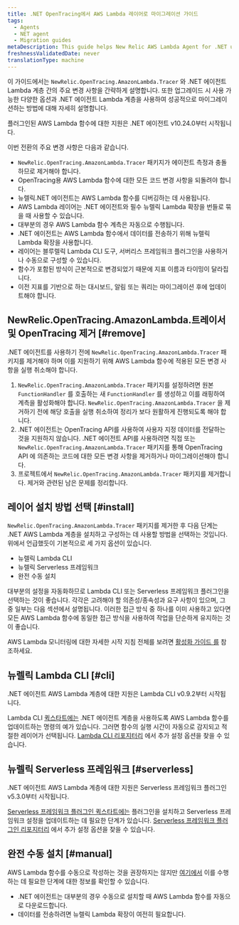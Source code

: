 ```yaml
---
title: .NET OpenTracing에서 AWS Lambda 레이어로 마이그레이션 가이드
tags:
  - Agents
  - NET agent
  - Migration guides
metaDescription: This guide helps New Relic AWS Lambda Agent for .NET users migrate from NewRelic.OpenTracing.AmazonLambda.Tracer to AWS Lambda layers
freshnessValidatedDate: never
translationType: machine
---
```


이 가이드에서는 `NewRelic.OpenTracing.AmazonLambda.Tracer` 와 .NET 에이전트 Lambda 계층 간의 주요 변경 사항을 간략하게 설명합니다. 또한 업그레이드 시 사용 가능한 다양한 옵션과 .NET 에이전트 Lambda 계층을 사용하여 성공적으로 마이그레이션하는 방법에 대해 자세히 설명합니다.

<Callout variant="important">
  플러그인된 AWS Lambda 함수에 대한 지원은 .NET 에이전트 v10.24.0부터 시작됩니다.
</Callout>

이번 전환의 주요 변경 사항은 다음과 같습니다.

* `NewRelic.OpenTracing.AmazonLambda.Tracer` 패키지가 에이전트 측정과 충돌하므로 제거해야 합니다.
* OpenTracing용 AWS Lambda 함수에 대한 모든 코드 변경 사항을 되돌려야 합니다.
* 뉴렐릭.NET 에이전트는 AWS Lambda 함수를 디버깅하는 데 사용됩니다.
* AWS Lambda 레이어는 .NET 에이전트와 필수 뉴렐릭 Lambda 확장을 번들로 묶을 때 사용할 수 있습니다.
* 대부분의 경우 AWS Lambda 함수 계측은 자동으로 수행됩니다.
* .NET 에이전트는 AWS Lambda 함수에서 데이터를 전송하기 위해 뉴렐릭 Lambda 확장을 사용합니다.
* 레이어는 블루렐릭 Lambda CLI 도구, 서버리스 프레임워크 플러그인을 사용하거나 수동으로 구성할 수 있습니다.
* 함수가 포함된 방식이 근본적으로 변경되었기 때문에 지표 이름과 타이밍이 달라집니다.
* 이전 지표를 기반으로 하는 대시보드, 알림 또는 쿼리는 마이그레이션 후에 업데이트해야 합니다.

## NewRelic.OpenTracing.AmazonLambda.트레이서 및 OpenTracing 제거 [#remove]

.NET 에이전트를 사용하기 전에 `NewRelic.OpenTracing.AmazonLambda.Tracer` 패키지를 제거해야 하며 이를 지원하기 위해 AWS Lambda 함수에 적용된 모든 변경 사항을 실행 취소해야 합니다.

1. `NewRelic.OpenTracing.AmazonLambda.Tracer` 패키지를 설정하려면 원본 `FunctionHandler` 를 호출하는 새 `FunctionHandler` 를 생성하고 이를 래핑하여 계측을 활성화해야 합니다. `NewRelic.OpenTracing.AmazonLambda.Tracer` 을 제거하기 전에 해당 호출을 실행 취소하여 정리가 보다 원활하게 진행되도록 해야 합니다.
2. .NET 에이전트는 OpenTracing API를 사용하여 사용자 지정 데이터를 전달하는 것을 지원하지 않습니다. .NET 에이전트 API를 사용하려면 직접 또는 `NewRelic.OpenTracing.AmazonLambda.Tracer` 패키지를 통해 OpenTracing API 에 의존하는 코드에 대한 모든 변경 사항을 제거하거나 마이그레이션해야 합니다.
3. 프로젝트에서 `NewRelic.OpenTracing.AmazonLambda.Tracer` 패키지를 제거합니다. 제거와 관련된 남은 문제를 정리합니다.

## 레이어 설치 방법 선택 [#install]

`NewRelic.OpenTracing.AmazonLambda.Tracer` 패키지를 제거한 후 다음 단계는 .NET AWS Lambda 계층을 설치하고 구성하는 데 사용할 방법을 선택하는 것입니다. 위에서 언급했듯이 기본적으로 세 가지 옵션이 있습니다.

* 뉴렐릭 Lambda CLI
* 뉴렐릭 Serverless 프레임워크
* 완전 수동 설치

대부분의 설정을 자동화하므로 Lambda CLI 또는 Serverless 프레임워크 플러그인을 선택하는 것이 좋습니다. 각각은 고려해야 할 의존성/종속성과 요구 사항이 있으며, 그 중 일부는 다음 섹션에서 설명됩니다. 이러한 접근 방식 중 하나를 이미 사용하고 있다면 모든 AWS Lambda 함수에 동일한 접근 방식을 사용하여 작업을 단순하게 유지하는 것이 좋습니다.

AWS Lambda 모니터링에 대한 자세한 시작 지침 전체를 보려면 [활성화 가이드 를](/docs/serverless-function-monitoring/aws-lambda-monitoring/enable-lambda-monitoring/enable-aws-lambda-monitoring/) 참조하세요.

## 뉴렐릭 Lambda CLI [#cli]

<Callout variant="important">
  .NET 에이전트 AWS Lambda 계층에 대한 지원은 Lambda CLI v0.9.2부터 시작됩니다.
</Callout>

Lambda CLI [퀵스타트에는](/docs/serverless-function-monitoring/aws-lambda-monitoring/enable-lambda-monitoring/instrument-your-own/) .NET 에이전트 계층을 사용하도록 AWS Lambda 함수를 업데이트하는 명령의 예가 있습니다. 그러면 함수의 실행 시간이 자동으로 감지되고 적절한 레이어가 선택됩니다. [Lambda CLI 리포지터리](https://github.com/newrelic/newrelic-lambda-cli?tab=readme-ov-file#recommendations) 에서 추가 설정 옵션을 찾을 수 있습니다.

## 뉴렐릭 Serverless 프레임워크 [#serverless]

<Callout variant="important">
  .NET 에이전트 AWS Lambda 계층에 대한 지원은 Serverless 프레임워크 플러그인 v5.3.0부터 시작됩니다.
</Callout>

[Serverless 프레임워크 플러그인 퀵스타트에는](/docs/serverless-function-monitoring/aws-lambda-monitoring/enable-lambda-monitoring/instrument-your-own/) 플러그인을 설치하고 Serverless 프레임워크 설정을 업데이트하는 데 필요한 단계가 있습니다. [Serverless 프레임워크 플러그인 리포지터리](https://github.com/newrelic/serverless-newrelic-lambda-layers) 에서 추가 설정 옵션을 찾을 수 있습니다.

## 완전 수동 설치 [#manual]

AWS Lambda 함수를 수동으로 작성하는 것을 권장하지는 않지만 [여기에서](/docs/serverless-function-monitoring/aws-lambda-monitoring/enable-lambda-monitoring/instrument-your-own/#console) 이를 수행하는 데 필요한 단계에 대한 정보를 확인할 수 있습니다.

* .NET 에이전트는 대부분의 경우 수동으로 설치할 때 AWS Lambda 함수를 자동으로 다운로드합니다.
* 데이터를 전송하려면 뉴렐릭 Lambda 확장이 여전히 필요합니다.
